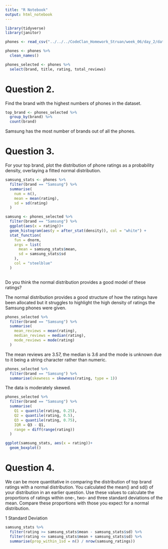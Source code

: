 ```yaml
---
title: "R Notebook"
output: html_notebook
---
```


```r
library(tidyverse)
library(janitor)
```

```r
phones <- read_csv("../../../CodeClan_Homework_Struan/week_06/day_2/data/20190928-items.csv")
```

```r
phones <- phones %>% 
  clean_names()
```

```r
phones_selected <- phones %>% 
  select(brand, title, rating, total_reviews)
```

# Question 2.
Find the brand with the highest numbers of phones in the dataset.

```r
top_brand <- phones_selected %>% 
  group_by(brand) %>% 
  count(brand)
```

Samsung has the most number of brands out of all the phones. 

# Question 3.

For your top brand, plot the distribution of phone ratings as a probability density, overlaying a fitted normal distribution.

```r
samsung_stats <- phones %>% 
  filter(brand == "Samsung") %>% 
  summarise(
    num = n(),
    mean = mean(rating),
    sd = sd(rating)
  )
```

```r
samsung <- phones_selected %>% 
  filter(brand == "Samsung") %>% 
  ggplot(aes(x = rating))+
  geom_histogram(aes(y = after_stat(density)), col = "white") +
  stat_function(
    fun = dnorm,
    args = list(
      mean = samsung_stats$mean,
      sd = samsung_stats$sd
    ),
    col = "steelblue"
  )
  

```

 Do you think the normal distribution provides a good model of these ratings?
 
The normal distribution provides a good structure of how the ratings have been allocated but it struggles to highlight the high density of ratings the Samsung phones were given. 

```r
phones_selected %>% 
  filter(brand == "Samsung") %>% 
  summarise(
    mean_reviews = mean(rating),
    median_reviews = median(rating),
    mode_reviews = mode(rating)
  )
```

The mean reviews are 3.57, the median is 3.6 and the mode is unknown due to it being a string character rather than numeric. 
```r
phones_selected %>% 
  filter(brand == "Samsung") %>% 
  summarise(skewness = skewness(rating, type = 1))
```
The data is moderately skewed. 

```r
phones_selected %>% 
  filter(brand == "Samsung") %>% 
  summarise(
    Q1 = quantile(rating, 0.25),
    Q2 = quantile(rating, 0.5),
    Q3 = quantile(rating, 0.75),
    IQR = Q3 - Q1,
    range = diff(range(rating))
  )
```
```r
ggplot(samsung_stats, aes(x = rating))+
  geom_boxplot()
```


# Question 4.
We can be more quantitative in comparing the distribution of top brand ratings with a normal distribution. You calculated the mean() and sd() of your distribution in an earlier question. Use these values to calculate the proportions of ratings within one-, two- and three standard deviations of the mean. Compare these proportions with those you expect for a normal distribution.

1 Standard Deviation 

```r
samsung_stats %>%
  filter(rating >= samsung_stats$mean - samsung_stats$sd) %>%
  filter(rating <= samsung_stats$mean + samsung_stats$sd) %>%
  summarise(prop_within_1sd = n() / nrow(samsung_ratings))
```

